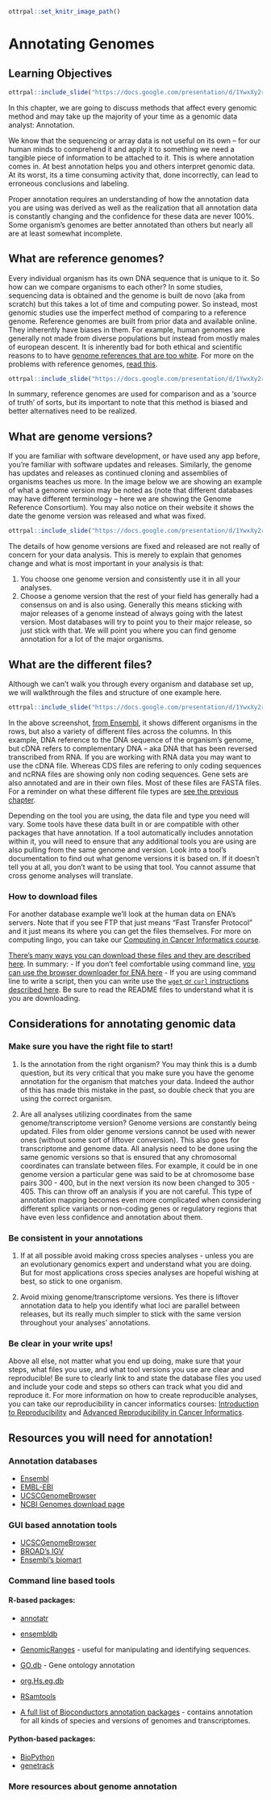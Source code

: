 
```r
ottrpal::set_knitr_image_path()
```

# Annotating Genomes

## Learning Objectives

```r
ottrpal::include_slide("https://docs.google.com/presentation/d/1YwxXy2rnUgbx_7B7ENH9wpDX-j6JpJz6lGVzOkjo0qY/edit#slide=id.g12890ae15d7_0_51")
```

In this chapter, we are going to discuss methods that affect every genomic method and may take up the majority of your time as a genomic data analyst: Annotation.

We know that the sequencing or array data is not useful on its own -- for our human minds to comprehend it and apply it to something we need a tangible piece of information to be attached to it. This is where annotation comes in. At best annotation helps you and others interpret genomic data. At its worst, its a time consuming activity that, done incorrectly, can lead to erroneous conclusions and labeling.

Proper annotation requires an understanding of how the annotation data you are using was derived as well as the realization that all annotation data is constantly changing and the confidence for these data are never 100%. Some organism's genomes are better annotated than others but nearly all are at least somewhat incomplete.

## What are reference genomes?

Every individual organism has its own DNA sequence that is unique to it. So how can we compare organisms to each other? In some studies, sequencing data is obtained and the genome is built de novo (aka from scratch) but this takes a lot of time and computing power. So instead, most genomic studies use the imperfect method of comparing to a reference genome. Reference genomes are built from prior data and available online. They inherently have biases in them. For example, human genomes are generally not made from diverse populations but instead from mostly males of european descent. It is inherently bad for both ethical and scientific reasons to to have [genome references that are too white](https://www.sciencenews.org/article/genetics-race-dna-databases-reference-genome-too-white). For more on the problems with reference genomes, [read this](https://genomebiology.biomedcentral.com/articles/10.1186/s13059-019-1774-4).

```r
ottrpal::include_slide("https://docs.google.com/presentation/d/1YwxXy2rnUgbx_7B7ENH9wpDX-j6JpJz6lGVzOkjo0qY/edit#slide=id.g1b625723c80_0_45")
```

In summary, reference genomes are used for comparison and as a 'source of truth' of sorts, but its important to note that this method is biased and better alternatives need to be realized.

## What are genome versions?

If you are familiar with software development, or have used any app before, you're familiar with software updates and releases. Similarly, the genome has updates and releases as continued cloning and assemblies of organisms teaches us more. In the image below we are showing an example of what a genome version may be noted as (note that different databases may have different terminology -- here we are showing the Genome Reference Consortium). You may also notice on their website it shows the date the genome version was released and what was fixed.

```r
ottrpal::include_slide("https://docs.google.com/presentation/d/1YwxXy2rnUgbx_7B7ENH9wpDX-j6JpJz6lGVzOkjo0qY/edit#slide=id.g12890ae15d7_0_51")
```

The details of how genome versions are fixed and released are not really of concern for your data analysis. This is merely to explain that genomes change and what is most important in your analysis is that:

1. You choose one genome version and consistently use it in all your analyses.
2. Choose a genome version that the rest of your field has generally had a consensus on and is also using. Generally this means sticking with major releases of a genome instead of always going with the latest version. Most databases will try to point you to their major release, so just stick with that. We will point you where you can find genome annotation for a lot of the major organisms.

## What are the different files?

Although we can't walk you through every organism and database set up, we will walkthrough the files and structure of one example here.

```r
ottrpal::include_slide("https://docs.google.com/presentation/d/1YwxXy2rnUgbx_7B7ENH9wpDX-j6JpJz6lGVzOkjo0qY/edit#slide=id.g12890ae15d7_0_51")
```

In the above screenshot, [from Ensembl](https://useast.ensembl.org/info/data/ftp/index.html), it shows different organisms in the rows, but also a variety of different files across the columns. In this example, DNA reference to the DNA sequence of the organism's genome, but cDNA refers to complementary DNA -- aka DNA that has been reversed transcribed from RNA. If you are working with RNA data you may want to use the cDNA file. Whereas CDS files are refering to only coding sequences and ncRNA files are showing only non coding sequences. Gene sets are also annotated and are in their own files. Most of these files are FASTA files. For a reminder on what these different file types are [see the previous chapter](http://hutchdatascience.org/Choosing_Genomics_Tools/a-very-general-genomics-overview.html#basic-file-formats).

Depending on the tool you are using, the data file and type you need will vary. Some tools have these data built in or are compatible with other packages that have annotation. If a tool automatically includes annotation within it, you will need to ensure that any additional tools you are using are also pulling from the same genome and version. Look into a tool's documentation to find out what genome versions it is based on. If it doesn't tell you at all, you don't want to be using that tool. You cannot assume that cross genome analyses will translate.

### How to download files

For another database example we'll look at the human data on ENA's servers. Note that if you see FTP that just means "Fast Transfer Protocol" and it just means its where you can get the files themselves. For more on computing lingo, you can take our [Computing in Cancer Informatics course](https://www.itcrtraining.org/courses#h.civy2cnri95t).

[There's many ways you can download these files and they are described here](https://ena-docs.readthedocs.io/en/latest/retrieval/file-download.html). In summary:
- If you don't feel comfortable using command line, [you can use the browser downloader for ENA here](https://www.ebi.ac.uk/ena/browser/home)
- If you are using command line to write a script, then you can write use the [`wget` or `curl` instructions described here](https://ena-docs.readthedocs.io/en/latest/retrieval/file-download.html#using-wget). Be sure to read the README files to understand what it is you are downloading.

## Considerations for annotating genomic data

### Make sure you have the right file to start!

1. Is the annotation from the right organism?
You may think this is a dumb question, but its very critical that you make sure you have the genome annotation for the organism that matches your data. Indeed the author of this has made this mistake in the past, so double check that you are using the correct organism.

2. Are all analyses utilizing coordinates from the same genome/transcriptome version?
Genome versions are constantly being updated. Files from older genome versions cannot be used with newer ones (without some sort of liftover conversion). This also goes for transcriptome and genome data. All analysis need to be done using the same genomic versions so that is ensured that any chromosomal coordinates can translate between files. For example, it could be in one genome version a particular gene was said to be at chromosome base pairs 300 - 400, but in the next version its now been changed to 305 - 405. This can throw off an analysis if you are not careful. This type of annotation mapping becomes even more complicated when considering different splice variants or non-coding genes or regulatory regions that have even less confidence and annotation about them.

### Be consistent in your annotations

1. If at all possible avoid making cross species analyses - unless you are an evolutionary genomics expert and understand what you are doing. But for most applications cross species analyses are hopeful wishing at best, so stick to one organism.

2. Avoid mixing genome/transcriptome versions. Yes there is liftover annotation data to help you identify what loci are parallel between releases, but its really much simpler to stick with the same version throughout your analyses' annotations.

### Be clear in your write ups!

Above all else, not matter what you end up doing, make sure that your steps, what files you use, and what tool versions you use are clear and reproducible! Be sure to clearly link to and state the database files you used and include your code and steps so others can track what you did and reproduce it. For more information on how to create reproducible analyses, you can take our reproducibility in cancer informatics courses: [Introduction to Reproducibility](https://www.itcrtraining.org/courses#h.n5yoq68qj0rz) and [Advanced Reproducibility in Cancer Informatics](https://www.itcrtraining.org/courses#h.i5zyiyjyttr4).

## Resources you will need for annotation!

### Annotation databases

- [Ensembl](https://useast.ensembl.org/downloads.html)
- [EMBL-EBI](https://www.ebi.ac.uk/services)
- [UCSCGenomeBrowser](https://genome.ucsc.edu/cgi-bin/hgGateway?hgsid=1571980135_Ym6A5aa3nDyOfZKtGishprdrhLDm)
- [NCBI Genomes download page](https://ftp.ncbi.nlm.nih.gov/genomes/)

### GUI based annotation tools

- [UCSCGenomeBrowser](https://genome.ucsc.edu/cgi-bin/hgGateway?hgsid=1571980135_Ym6A5aa3nDyOfZKtGishprdrhLDm)
- [BROAD's IGV](https://software.broadinstitute.org/software/igv/)
- [Ensembl's biomart](https://useast.ensembl.org/info/data/biomart/index.html)

### Command line based tools

#### R-based packages:

- [annotatr](https://bioconductor.org/packages/release/bioc/html/annotatr.html)
- [ensembldb](https://bioconductor.org/packages/release/bioc/html/ensembldb.html)
- [GenomicRanges](https://www.bioconductor.org/packages/release/bioc/html/GenomicRanges.html) - useful for manipulating and identifying sequences.
- [GO.db](https://bioconductor.org/packages/3.16/data/annotation/html/GO.db.html) - Gene ontology annotation
- [org.Hs.eg.db](https://bioconductor.org/packages/release/data/annotation/html/org.Hs.eg.db.html)
- [RSamtools](https://www.bioconductor.org/packages/release/bioc/html/Rsamtools.html)

- [A full list of Bioconductors annotation packages](https://bioconductor.org/packages/3.16/data/annotation/) - contains annotation for all kinds of species and versions of genomes and transcriptomes.

#### Python-based packages:

- [BioPython](https://biopython.org/)
- [genetrack](https://github.com/ialbert/chipexo)

### More resources about genome annotation
